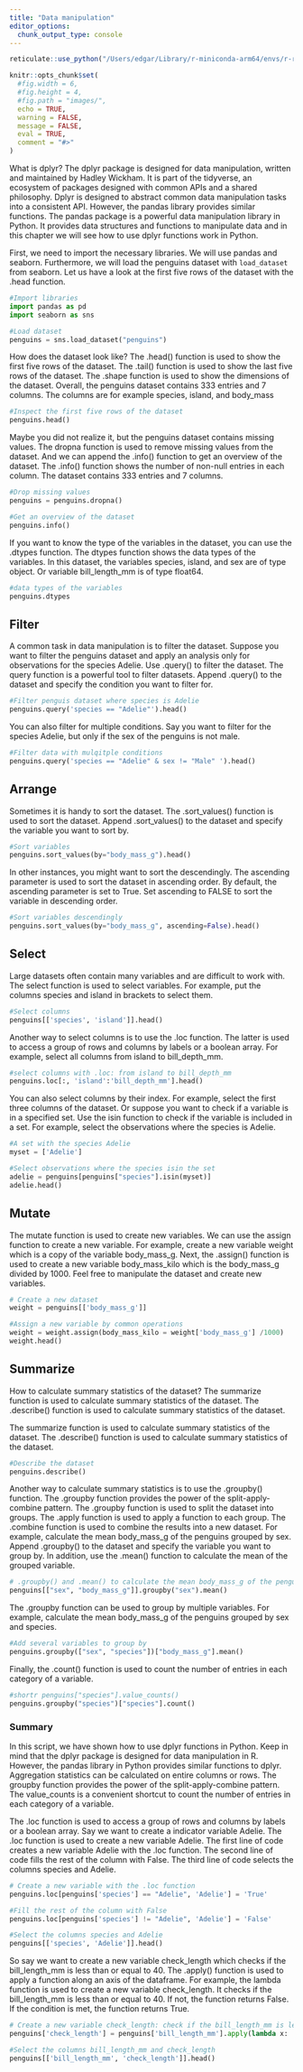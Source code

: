 ```yaml
---
title: "Data manipulation"
editor_options: 
  chunk_output_type: console
---
```



```r
reticulate::use_python("/Users/edgar/Library/r-miniconda-arm64/envs/r-reticulate/bin/python")

knitr::opts_chunk$set(
  #fig.width = 6,
  #fig.height = 4,
  #fig.path = "images/",
  echo = TRUE,
  warning = FALSE,
  message = FALSE,
  eval = TRUE,
  comment = "#>"
)

```

What is dplyr? The dplyr package is designed for data manipulation, written and maintained by Hadley Wickham. It is part of the tidyverse, an ecosystem of packages designed with common APIs and a shared philosophy. Dplyr is designed to abstract common data manipulation tasks into a consistent API. However, the pandas library provides similar functions. The pandas package is a powerful data manipulation library in Python. It provides data structures and functions to manipulate data and in this chapter we will see how to use dplyr functions work in Python. 

First, we need to import the necessary libraries. We will use pandas and seaborn. Furthermore, we will load the penguins dataset with `load_dataset` from seaborn. Let us have a look at the first five rows of the dataset with the .head function. 



```python
#Import libraries
import pandas as pd
import seaborn as sns

#Load dataset
penguins = sns.load_dataset("penguins")
```
How does the dataset look like? The .head() function is used to show the first five rows of the dataset. The .tail() function is used to show the last five rows of the dataset. The .shape function is used to show the dimensions of the dataset. Overall, the penguins dataset contains 333 entries and 7 columns. The columns are for example species, island, and body_mass


```python
#Inspect the first five rows of the dataset
penguins.head()
```



Maybe you did not realize it, but the penguins dataset contains missing values. The dropna function is used to remove missing values from the dataset. And we can append the .info() function to get an overview of the dataset. The .info() function shows the number of non-null entries in each column. The dataset contains 333 entries and 7 columns.


```python
#Drop missing values
penguins = penguins.dropna()

#Get an overview of the dataset
penguins.info()
```

If you want to know the type of the variables in the dataset, you can use the .dtypes function. The dtypes function shows the data types of the variables. In this dataset, the variables species, island, and sex are of type object. Or variable bill_length_mm is of type float64.

```python
#data types of the variables
penguins.dtypes
```




## Filter

A common task in data manipulation is to filter the dataset. Suppose you want to filter the penguins dataset and apply an analysis only for observations for the species Adelie. Use .query() to filter the dataset. The query function is a powerful tool to filter datasets. Append .query() to the dataset and specify the condition you want to filter for. 


```python
#Filter penguis dataset where species is Adelie
penguins.query('species == "Adelie"').head()
```


You can also filter for multiple conditions. Say you want to filter for the species Adelie, but only if the sex of the penguins is not male.



```python
#Filter data with mulqitple conditions
penguins.query('species == "Adelie" & sex != "Male" ').head()
```





## Arrange

Sometimes it is handy to sort the dataset. The .sort_values() function is used to sort the dataset. Append .sort_values()  to the dataset and specify the variable you want to sort by.


```python
#Sort variables
penguins.sort_values(by="body_mass_g").head()
```

In other instances, you might want to sort the descendingly. The ascending parameter is used to sort the dataset in ascending order. By default, the ascending parameter is set to True. Set ascending to FALSE to sort the variable in descending order.


```python
#Sort variables descendingly
penguins.sort_values(by="body_mass_g", ascending=False).head()
```


## Select

Large datasets often contain many variables and are difficult to work with. The select function is used to select variables. For example, put the columns species and island in brackets to select them.


```python
#Select columns
penguins[['species', 'island']].head()
```

Another way to select columns is to use the .loc function. The latter is used to access a group of rows and columns by labels or a boolean array. For example, select all columns from island to bill_depth_mm.



```python
#select columns with .loc: from island to bill_depth_mm
penguins.loc[:, 'island':'bill_depth_mm'].head()
```

You can also select columns by their index. For example, select the first three columns of the dataset. Or suppose you want to check if a variable is in a specified set. Use the isin function to check if the variable is included in a set. For example, select the observations where the species is Adelie.


```python
#A set with the species Adelie
myset = ['Adelie']

#Select observations where the species isin the set
adelie = penguins[penguins["species"].isin(myset)]
adelie.head()
```


## Mutate

The mutate function is used to create new variables. We can use the assign function to create a new variable. For example, create a new variable weight which is a copy of the variable body_mass_g. Next, the .assign() function is used to create a new variable body_mass_kilo which is the body_mass_g divided by 1000. Feel free to manipulate the dataset and create new variables.



```python
# Create a new dataset
weight = penguins[['body_mass_g']]

#Assign a new variable by common operations
weight = weight.assign(body_mass_kilo = weight['body_mass_g'] /1000)
weight.head()
```


## Summarize

How to calculate summary statistics of the dataset? The summarize function is used to calculate summary statistics of the dataset. The .describe() function is used to calculate summary statistics of the dataset.

The summarize function is used to calculate summary statistics of the dataset. The .describe() function is used to calculate summary statistics of the dataset.

```python
#Describe the dataset
penguins.describe()
```

Another way to calculate summary statistics is to use the .groupby() function. The .groupby function provides the power of the split-apply-combine pattern. The .groupby function is used to split the dataset into groups. The .apply function is used to apply a function to each group. The .combine function is used to combine the results into a new dataset. For example, calculate the mean body_mass_g of the penguins grouped by sex. Append .groupby() to the dataset and specify the variable you want to group by. In addition, use the .mean() function to calculate the mean of the grouped variable.

```python
# .groupby() and .mean() to calculate the mean body_mass_g of the penguins
penguins[["sex", "body_mass_g"]].groupby("sex").mean()
```


The .groupby function can be used to group by multiple variables. For example, calculate the mean body_mass_g of the penguins grouped by sex and species.


```python
#Add several variables to group by
penguins.groupby(["sex", "species"])["body_mass_g"].mean()
```

Finally, the .count() function is used to count the number of entries in each category of a variable.


```python
#shortr penguins["species"].value_counts()
penguins.groupby("species")["species"].count()
```

### Summary{-}

In this script, we have shown how to use dplyr functions in Python. Keep in mind that the dplyr package is designed for data manipulation in R. However, the pandas library in Python provides similar functions to dplyr. Aggregation statistics can be calculated on entire columns or rows. The groupby function provides the power of the split-apply-combine pattern. The value_counts is a convenient shortcut to count the number of entries in each category of a variable. 

The .loc function is used to access a group of rows and columns by labels or a boolean array. Say we want to create a indicator variable Adelie. The .loc function is used to create a new variable Adelie. The first line of code creates a new variable Adelie with the .loc function. The second line of code fills the rest of the column with False. The third line of code selects the columns species and Adelie.


```python
# Create a new variable with the .loc function
penguins.loc[penguins['species'] == "Adelie", 'Adelie'] = 'True' 

#Fill the rest of the column with False
penguins.loc[penguins['species'] != "Adelie", 'Adelie'] = 'False' 

#Select the columns species and Adelie
penguins[['species', 'Adelie']].head()
```

So say we want to create a new variable check_length which checks if the bill_length_mm is less than or equal to 40. The .apply() function is used to apply a function along an axis of the dataframe. For example, the lambda function is used to create a new variable check_length. It checks if the bill_length_mm is less than or equal to 40. If not, the function returns False. If the condition is met, the function returns True.


```python
# Create a new variable check_length: check if the bill_length_mm is less than or equal to 40
penguins['check_length'] = penguins['bill_length_mm'].apply(lambda x: 'True' if x <= 40 else 'False')

#Select the columns bill_length_mm and check_length
penguins[['bill_length_mm', 'check_length']].head()
```


